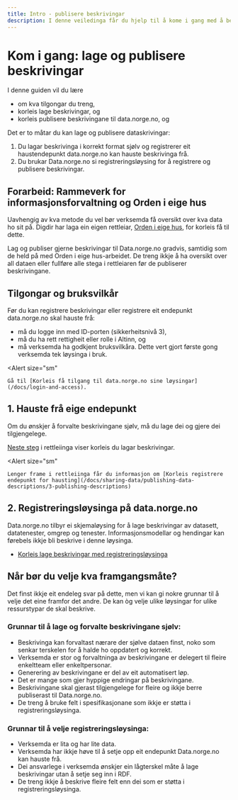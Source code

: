 ```yaml
---
title: Intro - publisere beskrivingar
description: I denne veiledinga får du hjelp til å kome i gang med å beskrive data og publisere beskrivinga til data.norge.no.
---
```


# Kom i gang: lage og publisere beskrivingar

I denne guiden vil du lære

- om kva tilgongar du treng,
- korleis lage beskrivingar, og
- korleis publisere beskrivingane til data.norge.no, og

<Divider />

Det er to måtar du kan lage og publisere dataskrivingar:

1. Du lagar beskrivinga i korrekt format sjølv og registrerer eit haustendepunkt data.norge.no kan hauste beskrivinga frå.
2. Du brukar Data.norge.no si registreringsløysing for å registrere og publisere beskrivingar.

## Forarbeid: Rammeverk for informasjonsforvaltning og Orden i eige hus

Uavhengig av kva metode du vel bør verksemda få oversikt over kva data ho sit på. Digdir har laga ein eigen rettleiar, [Orden i eige hus](https://www.digdir.no/informasjonsforvaltning/veileder-orden-i-eget-hus/2716), for korleis få til dette.

Lag og publiser gjerne beskrivingar til Data.norge.no gradvis, samtidig som de held på med Orden i eige hus-arbeidet. De treng ikkje å ha oversikt over all dataen eller fullføre alle stega i rettleiaren før de publiserer beskrivingane.

## Tilgongar og bruksvilkår

Før du kan registrere beskrivingar eller registrere eit endepunkt data.norge.no skal hauste frå:

- må du logge inn med ID-porten (sikkerheitsnivå 3),
- må du ha rett rettigheit eller rolle i Altinn, og
- må verksemda ha godkjent bruksvilkåra. Dette vert gjort første gong verksemda tek løysinga i bruk.

<Alert
    size="sm"
>
    Gå til [Korleis få tilgang til data.norge.no sine løysingar](/docs/login-and-access).
</Alert>

## 1. Hauste frå eige endepunkt

Om du ønskjer å forvalte beskrivingane sjølv, må du lage dei og gjere dei tilgjengelege.

[Neste steg](/docs/sharing-data/publishing-data-descriptions/1-creating-descriptions-self) i rettleiinga viser korleis du lagar beskrivingar.

<Alert
    size="sm"
>
    Lenger frame i rettleiinga får du informasjon om [Korleis registrere endepunkt for hausting](/docs/sharing-data/publishing-data-descriptions/3-publishing-descriptions)
</Alert>

## 2. Registreringsløysinga på data.norge.no

Data.norge.no tilbyr ei skjemaløysing for å lage beskrivingar av datasett, datatenester, omgrep og tenester. Informasjonsmodellar og hendingar kan førebels ikkje bli beskrive i denne løysinga.

- [Korleis lage beskrivingar med registreringsløysinga](/docs/sharing-data/publishing-data-descriptions/2-creating-descriptions-registration)

## Når bør du velje kva framgangsmåte?

Det finst ikkje eit endeleg svar på dette, men vi kan gi nokre grunnar til å velje det eine framfor det andre. De kan òg velje ulike løysingar for ulike ressurstypar de skal beskrive.

### Grunnar til å lage og forvalte beskrivingane sjølv:

- Beskrivinga kan forvaltast nærare der sjølve dataen finst, noko som senkar terskelen for å halde ho oppdatert og korrekt.
- Verksemda er stor og forvaltninga av beskrivingane er delegert til fleire enkeltteam eller enkeltpersonar.
- Generering av beskrivingane er del av eit automatisert løp.
- Det er mange som gjer hyppige endringar på beskrivingane.
- Beskrivingane skal gjerast tilgjengelege for fleire og ikkje berre publiserast til Data.norge.no.
- De treng å bruke felt i spesifikasjonane som ikkje er støtta i registreringsløysinga.

### Grunnar til å velje registreringsløysinga:

- Verksemda er lita og har lite data.
- Verksemda har ikkje høve til å setje opp eit endepunkt Data.norge.no kan hauste frå.
- Dei ansvarlege i verksemda ønskjer ein lågterskel måte å lage beskrivingar utan å setje seg inn i RDF.
- De treng ikkje å beskrive fleire felt enn dei som er støtta i registreringsløysinga.
